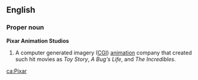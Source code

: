 ==English==
===Proper noun===
'''Pixar Animation Studios'''
#A computer generated imagery ([[CGI]]) [[animation]] company that created such hit movies as ''Toy Story'', ''A Bug's Life'', and ''The Incredibles''.
{{wikipedia}}

[[ca:Pixar]]
